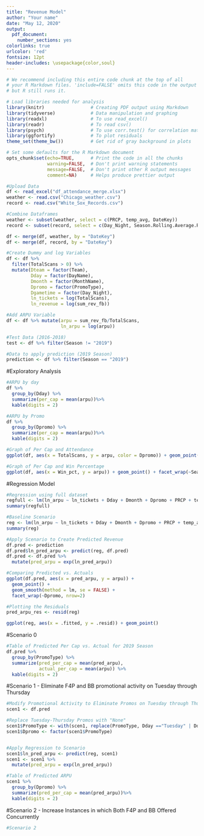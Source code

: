 ```yaml
---
title: "Revenue Model"
author: "Your name"
date: "May 12, 2020"
output:
  pdf_document:
    number_sections: yes
colorlinks: true
urlcolor: 'red'
fontsize: 12pt
header-includes: \usepackage{color,soul}
---
```


```r
# We recommend including this entire code chunk at the top of all 
# your R Markdown files. 'include=FALSE' omits this code in the output
# but R still runs it.

# Load libraries needed for analysis
library(knitr)                 # Creating PDF output using Markdown
library(tidyverse)             # Data manipulation and graphing
library(readxl)                # To use read_excel()
library(readr)                 # To read csv()
library(psych)                 # To use corr.test() for correlation matrices
library(ggfortify)             # To plot residuals
theme_set(theme_bw())          # Get rid of gray background in plots

# Set some defaults for the R Markdown document
opts_chunk$set(echo=TRUE,      # Print the code in all the chunks
               warning=FALSE,  # Don't print warning statements
               message=FALSE,  # Don't print other R output messages
               comment=NA)     # Helps produce prettier output
```

```r
#Upload Data
df <- read_excel("df_attendance_merge.xlsx")
weather <- read.csv("Chicago_weather.csv")
record <- read.csv("White_Sox_Records.csv")

#Combine Dataframes
weather <- subset(weather, select = c(PRCP, temp_avg, DateKey))
record <- subset(record, select = c(Day_Night, Season.Rolling.Average.Runs, Win_pct, DateKey))

df <- merge(df, weather, by = "DateKey")
df <- merge(df, record, by = "DateKey")

#Create Dummy and log Variables
df <- df %>%
  filter(TotalScans > 0) %>%
  mutate(Dteam = factor(Team),
         Dday = factor(DayName),
         Dmonth = factor(MonthName),
         Dpromo = factor(PromoType),
         Dgametime = factor(Day_Night),
         ln_tickets = log(TotalScans),
         ln_revenue = log(sum_rev_fb))

#Add ARPU Variable
df <- df %>% mutate(arpu = sum_rev_fb/TotalScans,
                    ln_arpu = log(arpu))

#Test Data (2016-2018)
test <- df %>% filter(Season != "2019")

#Data to apply prediction (2019 Season)
prediction <- df %>% filter(Season == "2019")
```

#Exploratory Analysis
```r
#ARPU by day
df %>%
  group_by(Dday) %>%
  summarize(per_cap = mean(arpu))%>%
  kable(digits = 2)

#ARPU by Promo
df %>%
  group_by(Dpromo) %>%
  summarize(per_cap = mean(arpu))%>%
  kable(digits = 2)

#Graph of Per Cap and Attendance
ggplot(df, aes(x = TotalScans, y = arpu, color = Dpromo)) + geom_point() + facet_wrap(~Season, nrow = 2) 

#Graph of Per Cap and Win Percentage
ggplot(df, aes(x = Win_pct, y = arpu)) + geom_point() + facet_wrap(~Season, nrow = 2) + geom_smooth(method = lm, se=FALSE)
```

#Regression Model
```r
#Regression using full dataset
regfull <- lm(ln_arpu ~ ln_tickets + Dday + Dmonth + Dpromo + PRCP + temp_avg + Dgametime + Season.Rolling.Average.Runs + Win_pct, data = df)
summary(regfull)

#Baseline Scenario
reg <- lm(ln_arpu ~ ln_tickets + Dday + Dmonth + Dpromo + PRCP + temp_avg + Dgametime + Season.Rolling.Average.Runs + Win_pct, data = test)
summary(reg)

#Apply Scenario to Create Predicted Revenue
df.pred <- prediction
df.pred$ln_pred_arpu <- predict(reg, df.pred)
df.pred <- df.pred %>%
  mutate(pred_arpu = exp(ln_pred_arpu))

#Comparing Predicted vs. Actuals
ggplot(df.pred, aes(x = pred_arpu, y = arpu)) +
  geom_point() +
  geom_smooth(method = lm, se = FALSE) +
  facet_wrap(~Dpromo, nrow=2)

#Plotting the Residuals
pred_arpu_res <- resid(reg)

ggplot(reg, aes(x = .fitted, y = .resid)) + geom_point()
```

#Scenario 0
```r
#Table of Predicted Per Cap vs. Actual for 2019 Season
df.pred %>%
  group_by(PromoType) %>%
  summarize(pred_per_cap = mean(pred_arpu),
            actual_per_cap = mean(arpu)) %>%
  kable(digits = 2)
```

#Scenario 1 - Eliminate F4P and BB promotional activity on Tuesday through Thursday
```r
#Modify Promotional Activity to Eliminate Promos on Tuesday through Thursday
scen1 <- df.pred 
```

```r
#Replace Tuesday-Thursday Promos with "None"
scen1$PromoType <- with(scen1, replace(PromoType, Dday =="Tuesday" | Dday == "Wednesday" | Dday == "Thursday", "None"))
scen1$Dpromo <- factor(scen1$PromoType)


#Apply Regression to Scenario
scen1$ln_pred_arpu <- predict(reg, scen1)
scen1 <- scen1 %>%
  mutate(pred_arpu = exp(ln_pred_arpu))

#Table of Predicted ARPU
scen1 %>% 
  group_by(Dpromo) %>%
  summarize(pred_per_cap = mean(pred_arpu))%>%
  kable(digits = 2)
```

#Scenario 2 - Increase Instances in which Both F4P and BB Offered Concurrently
```r
#Scenario 2

```